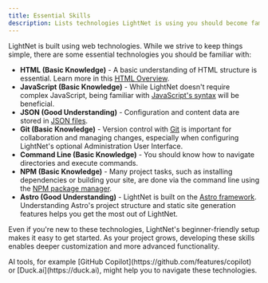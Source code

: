 ```yaml
---
title: Essential Skills
description: Lists technologies LightNet is using you should become familiar with.
---
```



LightNet is built using web technologies. 
While we strive to keep things simple, there are some essential technologies you should be familiar with:

- **HTML (Basic Knowledge)** - A basic understanding of HTML structure is essential. Learn more in this [HTML Overview](https://web.dev/learn/html/overview).
- **JavaScript (Basic Knowledge)** - While LightNet doesn't require complex JavaScript, being familiar with
    [JavaScript's syntax](https://developer.mozilla.org/en-US/docs/Learn_web_development/Getting_started/Your_first_website/Adding_interactivity) will be beneficial.
- **JSON (Good Understanding)** - Configuration and content data are stored in [JSON files](https://learnxinyminutes.com/json/). 
- **Git (Basic Knowledge)** - Version control with [Git](https://git-scm.com/docs/gittutorial) is important for collaboration and managing changes, 
    especially when configuring LightNet's optional Administration User Interface.
- **Command Line (Basic Knowledge)** - You should know how to navigate directories and execute commands.
- **NPM (Basic Knowledge)** - Many project tasks, such as installing dependencies or building your site, 
    are done via the command line using the [NPM package manager](https://nodejs.org/en/learn/getting-started/an-introduction-to-the-npm-package-manager). 
- **Astro (Good Understanding)** - LightNet is built on the [Astro framework](https://astro.build). 
    Understanding Astro's project structure and static site generation features helps you get the most out of LightNet.

Even if you're new to these technologies, LightNet's beginner-friendly setup makes it easy to get started. 
As your project grows, developing these skills enables deeper customization and more advanced functionality.

<Aside type="tip">
AI tools, for example [GitHub Copilot](https://github.com/features/copilot) or [Duck.ai](https://duck.ai), might help you to navigate these technologies.
</Aside>

